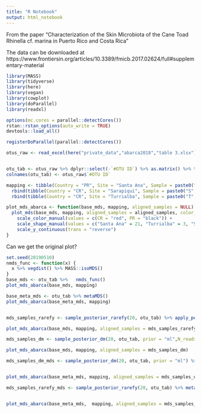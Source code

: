 ```yaml
---
title: "R Notebook"
output: html_notebook
---
```


From the paper "Characterization of the Skin Microbiota of the Cane Toad Rhinella cf. marina in Puerto Rico and Costa Rica"

The data can be downloaded at https://www.frontiersin.org/articles/10.3389/fmicb.2017.02624/full#supplementary-material

```r
library(MASS)
library(tidyverse)
library(here)
library(vegan)
library(cowplot)
library(doParallel)
library(readxl)

options(mc.cores = parallel::detectCores())
rstan::rstan_options(auto_write = TRUE)
devtools::load_all()

registerDoParallel(parallel::detectCores())
```

```r
otus_raw <- read_excel(here("private_data","abarca2018","table 3.xlsx"), sheet ="Supplementary-table7-otu50%",range = "A2:V5154")


otu_tab <- otus_raw %>% dplyr::select(-`#OTU ID`) %>% as.matrix() %>% t()
colnames(otu_tab) <- otus_raw$`#OTU ID`
```

```r
mapping <- tibble(Country = "PR", Site = "Santa Ana", Sample = paste0("S",1:10)) %>% 
  rbind(tibble(Country = "CR", Site = "Sarapiqui", Sample = paste0("S", 1:7,"__1"))) %>%
  rbind(tibble(Country = "CR", Site = "Turrialba", Sample = paste0("T",1:4)))
```


```r
plot_mds_abarca <- function(base_mds, mapping, aligned_samples = NULL) {
  plot_mds(base_mds, mapping, aligned_samples = aligned_samples, color_aes = Country, shape_aes = Site) +
    scale_color_manual(values = c(CR = "red", PR = "black")) +
    scale_shape_manual(values = c("Santa Ana" = 21, "Turrialba" = 3, "Sarapiqui" = 2)) +
    scale_y_continuous(trans = "reverse")
}

```

Can we get the original plot?

```r
set.seed(20190510)
nmds_func <- function(x) {
  x %>% vegdist() %>% MASS::isoMDS()
}
base_mds <- otu_tab %>%   nmds_func()
plot_mds_abarca(base_mds, mapping)

base_meta_mds <- otu_tab %>% metaMDS()
plot_mds_abarca(base_meta_mds, mapping)
```

```r
```


```r
mds_samples_rarefy <- sample_posterior_rarefy(20, otu_tab) %>% apply_per_sample(nmds_func) %>% purrr::map(vegan::procrustes, X = base_mds)

plot_mds_abarca(base_mds, mapping, aligned_samples = mds_samples_rarefy)

```

```r
mds_samples_dm <- sample_posterior_dm(20, otu_tab, prior = "ml",N_reads = "original") %>% apply_per_sample(nmds_func) %>% purrr::map(vegan::procrustes, X = base_mds)

plot_mds_abarca(base_mds, mapping, aligned_samples = mds_samples_dm)
```

```r
mds_samples_dm_mds <- sample_posterior_dm(20, otu_tab, prior = "ml") %>% metaMDS_per_sample() %>% purrr::map(vegan::procrustes, X = base_meta_mds)


plot_mds_abarca(base_meta_mds, mapping, aligned_samples = mds_samples_dm_mds)

```

```r
mds_samples_rarefy_mds <- sample_posterior_rarefy(20, otu_tab) %>% metaMDS_per_sample() %>% purrr::map(vegan::procrustes, X = base_meta_mds)


plot_mds_abarca(base_meta_mds,  mapping, aligned_samples = mds_samples_rarefy_mds)
```

